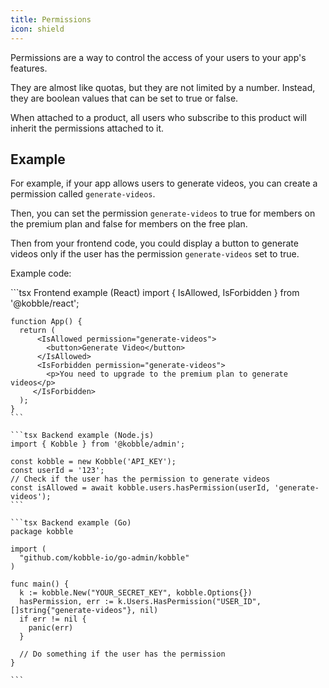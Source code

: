 ```yaml
---
title: Permissions
icon: shield
---
```


Permissions are a way to control the access of your users to your app's features.

They are almost like quotas, but they are not limited by a number. Instead, they are boolean values that can be set to true or false.

When attached to a product, all users who subscribe to this product will inherit the permissions attached to it.

## Example

For example, if your app allows users to generate videos, you can create a permission called `generate-videos`.

Then, you can set the permission `generate-videos` to true for members on the premium plan and false for members on the free plan.

Then from your frontend code, you could display a button to generate videos only if the user has the permission `generate-videos` set to true.

Example code:

<CodeGroup>
    ```tsx Frontend example (React)
    import { IsAllowed, IsForbidden } from '@kobble/react';

    function App() {
      return (
          <IsAllowed permission="generate-videos">
            <button>Generate Video</button>
          </IsAllowed>
          <IsForbidden permission="generate-videos">
            <p>You need to upgrade to the premium plan to generate videos</p>
         </IsForbidden>
      );
    }
    ```

    ```tsx Backend example (Node.js)
    import { Kobble } from '@kobble/admin';

    const kobble = new Kobble('API_KEY');
    const userId = '123';
    // Check if the user has the permission to generate videos
    const isAllowed = await kobble.users.hasPermission(userId, 'generate-videos');
    ```

    ```tsx Backend example (Go)
    package kobble

    import (
      "github.com/kobble-io/go-admin/kobble"
    )

    func main() {
      k := kobble.New("YOUR_SECRET_KEY", kobble.Options{})
      hasPermission, err := k.Users.HasPermission("USER_ID", []string{"generate-videos"}, nil)
      if err != nil {
        panic(err)
      }

      // Do something if the user has the permission
    }

    ```
</CodeGroup>